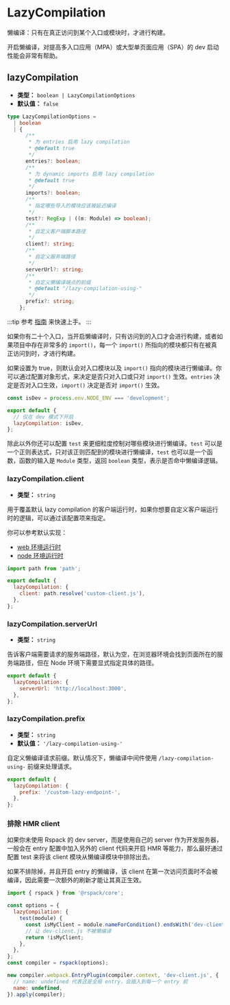
<WebpackLicense from="https://webpack.docschina.org/configuration/experiments/#experimentslazycompilation" />

# LazyCompilation

懒编译：只有在真正访问到某个入口或模块时，才进行构建。

开启懒编译，对提高多入口应用（MPA）或大型单页面应用（SPA）的 dev 启动性能会非常有帮助。

## lazyCompilation

- **类型：** `boolean | LazyCompilationOptions`
- **默认值：** `false`

```ts
type LazyCompilationOptions =
  | boolean
  | {
      /**
       * 为 entries 启用 lazy compilation
       * @default true
       */
      entries?: boolean;
      /**
       * 为 dynamic imports 启用 lazy compilation
       * @default true
       */
      imports?: boolean;
      /**
       * 指定哪些导入的模块应该被延迟编译
       */
      test?: RegExp | ((m: Module) => boolean);
      /**
       * 自定义客户端脚本路径
       */
      client?: string;
      /**
       * 自定义服务端路径
       */
      serverUrl?: string;
      /**
       * 自定义懒编译端点的前缀
       * @default "/lazy-compilation-using-"
       */
      prefix?: string;
    };
```

:::tip
参考 [指南](/guide/features/lazy-compilation) 来快速上手。
:::

如果你有二十个入口，当开启懒编译时，只有访问到的入口才会进行构建，或者如果项目中存在非常多的 `import()`，每一个 `import()` 所指向的模块都只有在被真正访问到时，才进行构建。

如果设置为 true，则默认会对入口模块以及 `import()` 指向的模块进行懒编译。你可以通过配置对象形式，来决定是否只对入口或只对 `import()` 生效。`entries` 决定是否对入口生效，`import()` 决定是否对 `import()` 生效。

```js title="rspack.config.mjs"
const isDev = process.env.NODE_ENV === 'development';

export default {
  // 仅在 dev 模式下开启
  lazyCompilation: isDev,
};
```

除此以外你还可以配置 `test` 来更细粒度控制对哪些模块进行懒编译。`test` 可以是一个正则表达式，只对该正则匹配到的模块进行懒编译，`test` 也可以是一个函数，函数的输入是 `Module` 类型，返回 `boolean` 类型，表示是否命中懒编译逻辑。

### lazyCompilation.client

- **类型：** `string`

用于覆盖默认 lazy compilation 的客户端运行时，如果你想要自定义客户端运行时的逻辑，可以通过该配置项来指定。

你可以参考默认实现：

- [web 环境运行时](https://github.com/web-infra-dev/rspack/blob/699229b9e7c33b7db7968c2f803f750e0367fe8a/packages/rspack/hot/lazy-compilation-web.js)
- [node 环境运行时](https://github.com/web-infra-dev/rspack/blob/699229b9e7c33b7db7968c2f803f750e0367fe8a/packages/rspack/hot/lazy-compilation-node.js)

```js title="rspack.config.mjs"
import path from 'path';

export default {
  lazyCompilation: {
    client: path.resolve('custom-client.js'),
  },
};
```

### lazyCompilation.serverUrl

- **类型：** `string`

告诉客户端需要请求的服务端路径，默认为空，在浏览器环境会找到页面所在的服务端路径，但在 Node 环境下需要显式指定具体的路径。

```js title="rspack.config.mjs"
export default {
  lazyCompilation: {
    serverUrl: 'http://localhost:3000',
  },
};
```

### lazyCompilation.prefix

- **类型：** `string`
- **默认值：** `'/lazy-compilation-using-'`

自定义懒编译请求前缀。默认情况下，懒编译中间件使用 `/lazy-compilation-using-` 前缀来处理请求。

```js title="rspack.config.mjs"
export default {
  lazyCompilation: {
    prefix: '/custom-lazy-endpoint-',
  },
};
```

### 排除 HMR client

如果你未使用 Rspack 的 dev server，而是使用自己的 server 作为开发服务器，一般会在 entry 配置中加入另外的 client 代码来开启 HMR 等能力，那么最好通过配置 test 来将该 client 模块从懒编译模块中排除出去。

如果不排除掉，并且开启 entry 的懒编译，该 client 在第一次访问页面时不会被编译，因此需要一次额外的刷新才能让其真正生效。

```js title="rspack.config.mjs"
import { rspack } from '@rspack/core';

const options = {
  lazyCompilation: {
    test(module) {
      const isMyClient = module.nameForCondition().endsWith('dev-client.js');
      // 让 dev-client.js 不被懒编译
      return !isMyClient;
    },
  },
};
const compiler = rspack(options);

new compiler.webpack.EntryPlugin(compiler.context, 'dev-client.js', {
  // name: undefined 代表这是全局 entry，会插入到每一个 entry 前
  name: undefined,
}).apply(compiler);
```
